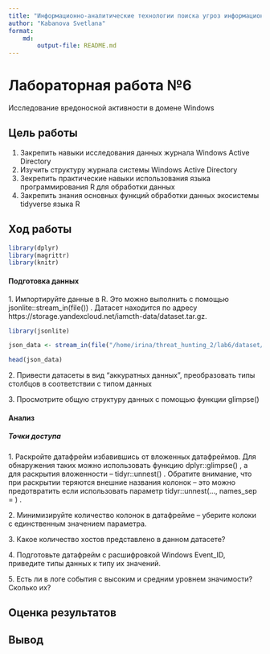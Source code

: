 ```yaml
---
title: "Информационно-аналитические технологии поиска угроз информационной безопасности"
author: "Kabanova Svetlana"
format: 
    md:
        output-file: README.md
---
```


# Лабораторная работа №6

Исследование вредоносной активности в домене Windows


## Цель работы

1. Закрепить навыки исследования данных журнала Windows Active Directory
2. Изучить структуру журнала системы Windows Active Directory
3. Зекрепить практические навыки использования языка программирования R для
обработки данных
4. Закрепить знания основных функций обработки данных экосистемы tidyverse
языка R

## Ход работы
```r
library(dplyr)
library(magrittr)
library(knitr)
```
#### Подготовка данных

1\. Импортируйте данные в R. Это можно выполнить с помощью
jsonlite::stream_in(file()) . Датасет находится по адресу
https://storage.yandexcloud.net/iamcth-data/dataset.tar.gz.
```r
library(jsonlite)
```

```r
json_data <- stream_in(file("/home/irina/threat_hunting_2/lab6/dataset/caldera_attack_evals_round1_day1_2019-10-20201108.json"))
```
```r
head(json_data)
```

2\. Привести датасеты в вид “аккуратных данных”, преобразовать типы столбцов в соответствии с типом данных

3\. Просмотрите общую структуру данных с помощью функции glimpse()

#### Анализ
##### Точки доступа
1\. Раскройте датафрейм избавившись от вложенных датафреймов. Для
обнаружения таких можно использовать функцию dplyr::glimpse() , а для
раскрытия вложенности – tidyr::unnest() . Обратите внимание, что при
раскрытии теряются внешние названия колонок – это можно предотвратить
если использовать параметр tidyr::unnest(..., names_sep = ) .

2\. Минимизируйте количество колонок в датафрейме – уберите колоки с
единственным значением параметра.

3\. Какое количество хостов представлено в данном датасете?

4\. Подготовьте датафрейм с расшифровкой Windows Event_ID, приведите типы
данных к типу их значений.

5\. Есть ли в логе события с высоким и средним уровнем значимости? Сколько их?


## Оценка результатов



## Вывод


